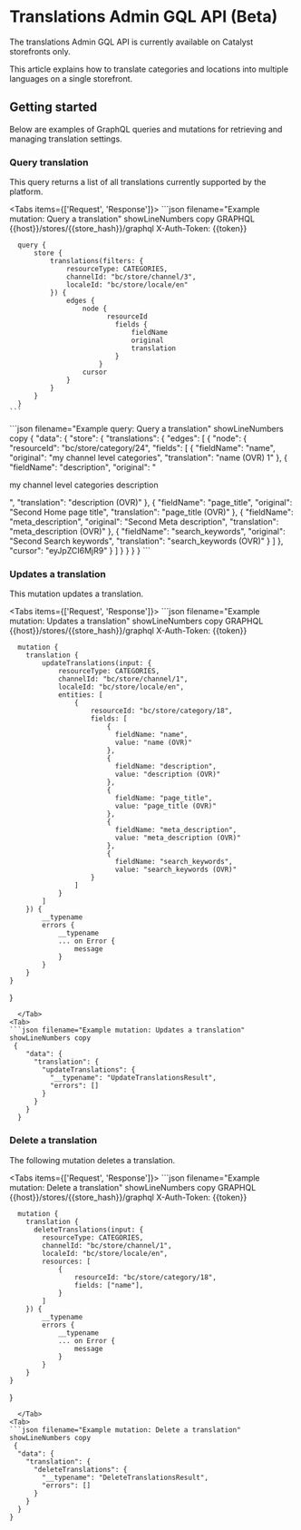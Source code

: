 # Translations Admin GQL API (Beta)

<Callout type="info">
The translations Admin GQL API is currently available on Catalyst storefronts only.
</Callout>

This article explains how to translate categories and locations into multiple languages on a single storefront.

## Getting started

Below are examples of GraphQL queries and mutations for retrieving and managing translation settings.

### Query translation

This query returns a list of all translations currently supported by the platform.

<Tabs items={['Request', 'Response']}>
  <Tab>
    ```json filename="Example mutation: Query a translation" showLineNumbers copy
        GRAPHQL {{host}}/stores/{{store_hash}}/graphql
        X-Auth-Token: {{token}}

      query {
          store {
              translations(filters: {
                  resourceType: CATEGORIES,
                  channelId: "bc/store/channel/3",
                  localeId: "bc/store/locale/en"
              }) {
                  edges {
                      node {
                            resourceId
                              fields {
                                  fieldName
                                  original
                                  translation
                              }
                          }
                      cursor
                  }
              }
          }
      }
    ```
  </Tab>
<Tab>
```json filename="Example query: Query a translation" showLineNumbers copy
   {
  "data": {
    "store": {
      "translations": {
        "edges": [
          {
            "node": {
              "resourceId": "bc/store/category/24",
              "fields": [
                {
                  "fieldName": "name",
                  "original": "my channel level categories",
                  "translation": "name (OVR) 1"
                },
                {
                  "fieldName": "description",
                  "original": "<p>my channel level categories description</p>",
                  "translation": "description (OVR)"
                },
                {
                  "fieldName": "page_title",
                  "original": "Second Home page title",
                  "translation": "page_title (OVR)"
                },
                {
                  "fieldName": "meta_description",
                  "original": "Second Meta description",
                  "translation": "meta_description (OVR)"
                },
                {
                  "fieldName": "search_keywords",
                  "original": "Second Search keywords",
                  "translation": "search_keywords (OVR)"
                }
              ]
            },
            "cursor": "eyJpZCI6MjR9"
          }
        ]
      }
    }
  }
}
```
</Tab>
</Tabs>

### Updates a translation

This mutation updates a translation.

<Tabs items={['Request', 'Response']}>
  <Tab>
    ```json filename="Example mutation: Updates a translation" showLineNumbers copy
        GRAPHQL {{host}}/stores/{{store_hash}}/graphql
        X-Auth-Token: {{token}}

      mutation {
        translation {
            updateTranslations(input: {
                resourceType: CATEGORIES,
                channelId: "bc/store/channel/1",
                localeId: "bc/store/locale/en",
                entities: [
                    {
                        resourceId: "bc/store/category/18",
                        fields: [
                            {
                              fieldName: "name",
                              value: "name (OVR)"
                            },
                            {
                              fieldName: "description",
                              value: "description (OVR)"
                            },
                            {
                              fieldName: "page_title",
                              value: "page_title (OVR)"
                            },
                            {
                              fieldName: "meta_description",
                              value: "meta_description (OVR)"
                            },
                            {
                              fieldName: "search_keywords",
                              value: "search_keywords (OVR)"
                        }
                    ]
                }
            ]
        }) {
            __typename
            errors {
                __typename
                ... on Error {
                    message
                }
            }
        }
    }
}
```
  </Tab>
<Tab>
```json filename="Example mutation: Updates a translation" showLineNumbers copy
 {
    "data": {
      "translation": {
        "updateTranslations": {
          "__typename": "UpdateTranslationsResult",
          "errors": []
        }
      }
    }
  }
```
</Tab>
</Tabs>

### Delete a translation

The following mutation deletes a translation.

<Tabs items={['Request', 'Response']}>
  <Tab>
    ```json filename="Example mutation: Delete a translation" showLineNumbers copy
        GRAPHQL {{host}}/stores/{{store_hash}}/graphql
        X-Auth-Token: {{token}}

      mutation {
        translation {
          deleteTranslations(input: {
            resourceType: CATEGORIES,
            channelId: "bc/store/channel/1",
            localeId: "bc/store/locale/en",
            resources: [
                {
                    resourceId: "bc/store/category/18",
                    fields: ["name"],
                }
            ]
        }) {
            __typename
            errors {
                __typename
                ... on Error {
                    message
                }
            }
        }
    }
}
```
  </Tab>
<Tab>
```json filename="Example mutation: Delete a translation" showLineNumbers copy
 {
  "data": {
    "translation": {
      "deleteTranslations": {
        "__typename": "DeleteTranslationsResult",
        "errors": []
      }
    }
  }
}
```
</Tab>
</Tabs>


